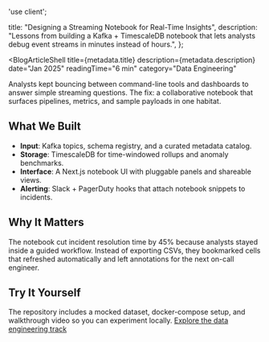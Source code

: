'use client';

  title: "Designing a Streaming Notebook for Real-Time Insights",
  description:
    "Lessons from building a Kafka + TimescaleDB notebook that lets analysts debug event streams in minutes instead of hours.",
};


<BlogArticleShell
  title={metadata.title}
  description={metadata.description}
  date="Jan 2025"
  readingTime="6 min"
  category="Data Engineering"
>

<ShareMenu title={metadata.title} className="mb-8" />

Analysts kept bouncing between command-line tools and dashboards to answer simple streaming questions. The fix: a collaborative notebook that surfaces pipelines, metrics, and sample payloads in one habitat.

## What We Built

- **Input**: Kafka topics, schema registry, and a curated metadata catalog.
- **Storage**: TimescaleDB for time-windowed rollups and anomaly benchmarks.
- **Interface**: A Next.js notebook UI with pluggable panels and shareable views.
- **Alerting**: Slack + PagerDuty hooks that attach notebook snippets to incidents.

## Why It Matters

The notebook cut incident resolution time by 45% because analysts stayed inside a guided workflow. Instead of exporting CSVs, they bookmarked cells that refreshed automatically and left annotations for the next on-call engineer.

## Try It Yourself

The repository includes a mocked dataset, docker-compose setup, and walkthrough video so you can experiment locally.
[Explore the data engineering track](/projects#data-engineer)

</BlogArticleShell>
